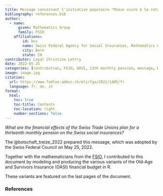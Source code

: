 ```yaml
---
title: Message concernant l’initiative populaire "Mieux vivre à la retraite (initiative pour une 13e rente AVS)"
bibliography: references.bib
author:
  - name: 
      given: Mathematics Group
      family: FSIO
    affiliations:
        id: bsv
        name: Swiss Federal Agency for Social Insurances, Mathematics Group
        city: Bern
        state: CH
contributor: Layal Christine Lettry
date: 2022-05-25
categories: [contribution, FSIO, OASI, 13th monthly pension, message, R]
image: image.jpg
citation: 
  url: https://www.fedlex.admin.ch/eli/fga/2022/1485/fr
  language: fr, de, it 
format:
  html:
    toc: true
    toc-title: Contents
    toc-location: right
    number-sections: false
---
```


*What are the financial effects of the Swiss Trade Unions plan for a thirteenth monthly pension on the Swiss social insurances?*

The @botschaft_treize_2022 prepared this message, which was adopted by the Swiss Federal Council on May 25, 2022.

Together with the mathematicians from the [FSIO](https://www.bsv.admin.ch/bsv/en/home.html), I contributed to this document by modeling and producing the various variants of the Old-Age and Survivors Insurance (OASI) financial budget in R.

These variants are featured on the last pages of the document.

### References

::: {#refs}
:::
